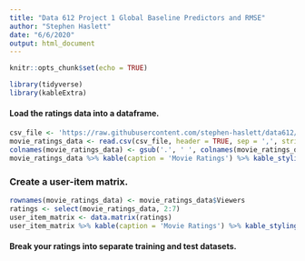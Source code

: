 ```yaml
---
title: "Data 612 Project 1 Global Baseline Predictors and RMSE"
author: "Stephen Haslett"
date: "6/6/2020"
output: html_document
---
```


```r
knitr::opts_chunk$set(echo = TRUE)

library(tidyverse)
library(kableExtra)
```


#### Load the ratings data into a dataframe.
```r
csv_file <- 'https://raw.githubusercontent.com/stephen-haslett/data612/612-project-1/movie_ratings.csv'
movie_ratings_data <- read.csv(csv_file, header = TRUE, sep = ',', stringsAsFactors = FALSE)
colnames(movie_ratings_data) <- gsub('.', ' ', colnames(movie_ratings_data), fixed = TRUE)
movie_ratings_data %>% kable(caption = 'Movie Ratings') %>% kable_styling('striped', full_width = TRUE)
```


### Create a user-item matrix.
```r
rownames(movie_ratings_data) <- movie_ratings_data$Viewers
ratings <- select(movie_ratings_data, 2:7)
user_item_matrix <- data.matrix(ratings)
user_item_matrix %>% kable(caption = 'Movie Ratings') %>% kable_styling('striped', full_width = TRUE)
```




#### Break your ratings into separate training and test datasets.
```r
```